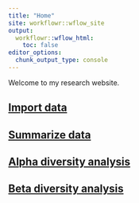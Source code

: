 ```yaml
---
title: "Home"
site: workflowr::wflow_site
output:
  workflowr::wflow_html:
    toc: false
editor_options:
  chunk_output_type: console
---
```


Welcome to my research website.

## [Import data](import_data.html)

## [Summarize data](summarize_data.html)

## [Alpha diversity analysis](alpha_div.html)

## [Beta diversity analysis](beta_div.html)



